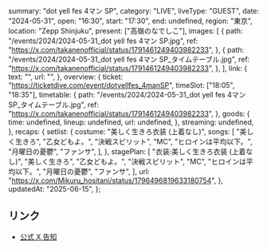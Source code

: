   summary: "dot yell fes 4マン SP",
  category: "LIVE",
  liveType: "GUEST",
  date: "2024-05-31",
  open: "16:30",
  start: "17:30",
  end: undefined,
  region: "東京",
  location: "Zepp Shinjuku",
  present: ["高嶺のなでしこ"],
  images: [
    {
      path: "/events/2024/2024-05-31_dot yell fes 4マン SP.jpg",
      ref: "https://x.com/takanenofficial/status/1791461249403982233",
    },
    {
      path: "/events/2024/2024-05-31_dot yell fes 4マン SP_タイムテーブル.jpg",
      ref: "https://x.com/takanenofficial/status/1791461249403982233",
    },
  ],
  link: {
    text: "",
    url: "",
  },
  overview: {
    ticket: "https://ticketdive.com/event/dotyellfes_4manSP",
    timeSlot: ["18:05", "18:35"],
    timetable: {
      path: "/events/2024/2024-05-31_dot yell fes 4マン SP_タイムテーブル.jpg",
      ref: "https://x.com/takanenofficial/status/1791461249403982233",
    },
    goods: {
      time: undefined,
      lineup: undefined,
      url: undefined,
    },
    streaming: undefined,
  },
  recaps: {
    setlist: {
      costume: "美しく生きろ衣装 (上着なし)",
      songs: [
        "美しく生きろ",
        "乙女どもよ。",
        "決戦スピリット",
        "MC",
        "ヒロインは平均以下。",
        "月曜日の憂鬱",
        "ファンサ",
      ],
    },
    stagePlan: [
      "衣装:美しく生きろ衣装 (上着なし)",
      "美しく生きろ",
      "乙女どもよ。",
      "決戦スピリット",
      "MC",
      "ヒロインは平均以下。",
      "月曜日の憂鬱",
      "ファンサ",
    ],
    url: "https://x.com/Mikuru_hositani/status/1796496819633180754",
  },
  updatedAt: "2025-06-15",
};

## リンク

- [公式 X 告知](https://x.com/takanenofficial/status/1791461249403982233)
